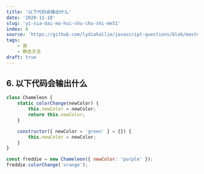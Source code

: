 ```yaml
---
title: '以下代码会输出什么'
date: '2020-11-18'
slug: 'yi-xia-dai-ma-hui-shu-chu-shi-me51'
index: 6
source: 'https://github.com/lydiahallie/javascript-questions/blob/master/zh-CN/README-zh_CN.md#8-%E8%BE%93%E5%87%BA%E6%98%AF%E4%BB%80%E4%B9%88'
tags:
    - 类
    - 静态方法
draft: true
---
```


## 6. 以下代码会输出什么

```js:index.js
class Chameleon {
	static colorChange(newColor) {
		this.newColor = newColor;
		return this.newColor;
	}

	constructor({ newColor = 'green' } = {}) {
		this.newColor = newColor;
	}
}

const freddie = new Chameleon({ newColor: 'purple' });
freddie.colorChange('orange');
```

